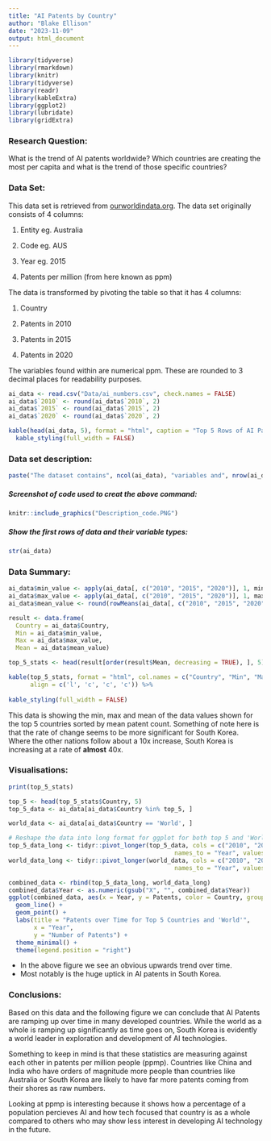 ```yaml
---
title: "AI Patents by Country"
author: "Blake Ellison"
date: "2023-11-09"
output: html_document
---
```


```r
library(tidyverse)
library(rmarkdown)
library(knitr)
library(tidyverse)
library(readr)
library(kableExtra)
library(ggplot2)
library(lubridate)
library(gridExtra)

```

### Research Question:

What is the trend of AI patents worldwide? Which countries are creating the most per capita and what is the trend of those specific countries?

### Data Set:

This data set is retrieved from [ourworldindata.org](https://ourworldindata.org/grapher/artificial-intelligence-patents-submitted-per-million). The data set originally consists of 4 columns:  
  
1) Entity eg. Australia  
  
2) Code eg. AUS  
  
3) Year eg. 2015  
  
4) Patents per million (from here known as ppm)

The data is transformed by pivoting the table so that it has 4 columns:

1) Country 
  
2) Patents in 2010
  
3) Patents in 2015
  
4) Patents in 2020

The variables found within are numerical ppm. These are rounded to 3 decimal places for readability purposes.

```r
ai_data <- read.csv("Data/ai_numbers.csv", check.names = FALSE)
ai_data$`2010` <- round(ai_data$`2010`, 2)
ai_data$`2015` <- round(ai_data$`2015`, 2)
ai_data$`2020` <- round(ai_data$`2020`, 2)

kable(head(ai_data, 5), format = "html", caption = "Top 5 Rows of AI Patent Data") %>%
  kable_styling(full_width = FALSE)
```

  
### Data set description:  
  
``` r
paste("The dataset contains", ncol(ai_data), "variables and", nrow(ai_data), "observations.")

```

##### Screenshot of code used to creat the above command:  
  
```r
knitr::include_graphics("Description_code.PNG")
```

##### Show the first rows of data and their variable types:  
  
```r
str(ai_data)
```

### Data Summary:

```r
ai_data$min_value <- apply(ai_data[, c("2010", "2015", "2020")], 1, min)
ai_data$max_value <- apply(ai_data[, c("2010", "2015", "2020")], 1, max)
ai_data$mean_value <- round(rowMeans(ai_data[, c("2010", "2015", "2020")]), 2)

result <- data.frame(
  Country = ai_data$Country,
  Min = ai_data$min_value,
  Max = ai_data$max_value,
  Mean = ai_data$mean_value)

top_5_stats <- head(result[order(result$Mean, decreasing = TRUE), ], 5)

kable(top_5_stats, format = "html", col.names = c("Country", "Min", "Max", "Mean"), caption = "Top 10 Countries by Mean AI Patents", 
      align = c('l', 'c', 'c', 'c')) %>%
  
kable_styling(full_width = FALSE)

```

This data is showing the min, max and mean of the data values shown for the top 5 countries sorted by mean patent count. Something of note here is that the rate of change seems to be more significant for South Korea. Where the other nations follow about a 10x increase, South Korea is increasing at a rate of **almost** 40x.

### Visualisations:

```r
print(top_5_stats)
```

```r

top_5 <- head(top_5_stats$Country, 5)
top_5_data <- ai_data[ai_data$Country %in% top_5, ]

world_data <- ai_data[ai_data$Country == 'World', ]

# Reshape the data into long format for ggplot for both top 5 and 'World'
top_5_data_long <- tidyr::pivot_longer(top_5_data, cols = c("2010", "2015", "2020"),
                                              names_to = "Year", values_to = "Patents")
world_data_long <- tidyr::pivot_longer(world_data, cols = c("2010", "2015", "2020"),
                                              names_to = "Year", values_to = "Patents")

combined_data <- rbind(top_5_data_long, world_data_long)
combined_data$Year <- as.numeric(gsub("X", "", combined_data$Year))
ggplot(combined_data, aes(x = Year, y = Patents, color = Country, group = Country)) +
  geom_line() +
  geom_point() +
  labs(title = "Patents over Time for Top 5 Countries and 'World'",
       x = "Year",
       y = "Number of Patents") +
  theme_minimal() +
  theme(legend.position = "right")


```

* In the above figure we see an obvious upwards trend over time.
* Most notably is the huge uptick in AI patents in South Korea.


### Conclusions:

Based on this data and the following figure we can conclude that AI Patents are ramping up over time in many developed countries. While the world as a whole is ramping up significantly as time goes on, South Korea is evidently a world leader in exploration and development of AI technologies.

Something to keep in mind is that these statistics are measuring against each other in patents per million people (ppmp). Countries like China and India who have orders of magnitude more people than countries like Australia or South Korea are likely to have far more patents coming from their shores as raw numbers. 

Looking at ppmp is interesting because it shows how a percentage of a population percieves AI and how tech focused that country is as a whole compared to others who may show less interest in developing AI technology in the future.


```r

```
